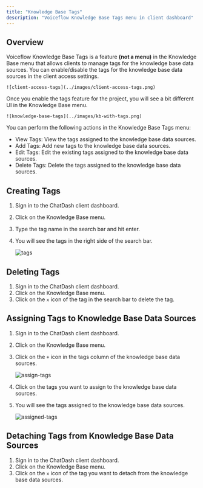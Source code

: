 ```yaml
---
title: "Knowledge Base Tags"
description: "Voiceflow Knowledge Base Tags menu in client dashboard"
--- 
```


## Overview

Voiceflow Knowledge Base Tags is a feature **(not a menu)** in the Knowledge Base menu that allows clients to manage tags for the knowledge base data sources.
You can enable/disable the tags for the knowledge base data sources in the client access settings.

    ![client-access-tags](../images/client-access-tags.png)


Once you enable the tags feature for the project, you will see a bit different UI in the Knowledge Base menu.

    ![knowledge-base-tags](../images/kb-with-tags.png)

You can perform the following actions in the Knowledge Base Tags menu:

- View Tags: View the tags assigned to the knowledge base data sources.
- Add Tags: Add new tags to the knowledge base data sources.
- Edit Tags: Edit the existing tags assigned to the knowledge base data sources.
- Delete Tags: Delete the tags assigned to the knowledge base data sources.


## Creating Tags

1. Sign in to the ChatDash client dashboard.
2. Click on the Knowledge Base menu.
3. Type the tag name in the search bar and hit enter.
4. You will see the tags in the right side of the search bar.

    ![tags](../images/tag-search-bar.png)


## Deleting Tags

1. Sign in to the ChatDash client dashboard.
2. Click on the Knowledge Base menu.
3. Click on the `x` icon of the tag in the search bar to delete the tag.


## Assigning Tags to Knowledge Base Data Sources

1. Sign in to the ChatDash client dashboard.
2. Click on the Knowledge Base menu.
3. Click on the `+` icon in the tags column of the knowledge base data sources.

    ![assign-tags](../images/assign-tags.png)

4. Click on the tags you want to assign to the knowledge base data sources.
5. You will see the tags assigned to the knowledge base data sources.

    ![assigned-tags](../images/assigned-tags.png)


## Detaching Tags from Knowledge Base Data Sources

1. Sign in to the ChatDash client dashboard.
2. Click on the Knowledge Base menu.
3. Click on the `x` icon of the tag you want to detach from the knowledge base data sources.

